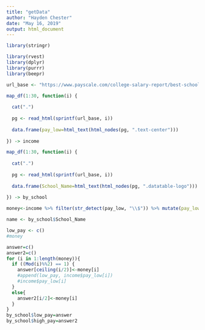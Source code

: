 ```yaml
---
title: "getData"
author: "Hayden Chester"
date: "May 16, 2019"
output: html_document
---
```


```r
library(stringr)

```

```r
library(rvest)
library(dplyr) 
library(purrr)
library(beepr)

url_base <- "https://www.payscale.com/college-salary-report/best-schools-by-majors/computer-science"

map_df(1:30, function(i) {
  
  cat(".")
  
  pg <- read_html(sprintf(url_base, i))
  
  data.frame(pay_low=html_text(html_nodes(pg, ".text-center")))
  
}) -> income

map_df(1:30, function(i) {
  
  cat(".")
  
  pg <- read_html(sprintf(url_base, i))
  
  data.frame(School_Name=html_text(html_nodes(pg, ".datatable-logo")))
  
}) -> by_school
```

```r
money<-income %>% filter(str_detect(pay_low, "\\$")) %>% mutate(pay_low=parse_number(as.character(pay_low))) %>% pull(pay_low)

name <- by_school$School_Name

low_pay <- c()
#money
```


```r
answer=c()
answer2=c()
for (i in 1:length(money)){
  if ((Mod(i)%%2) == 1) {
    answer[ceiling(i/2)]<-money[i]
    #append(low_pay, income$pay_low[i])
    #income$pay_low[i]
  }
  else{
    answer2[i/2]<-money[i]
  }
}
by_school$low_pay=answer
by_school$high_pay=answer2
```
